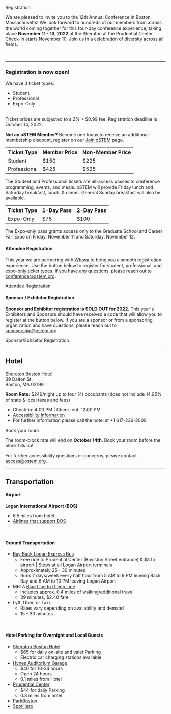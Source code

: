 
<SiteLayout title="Registration">

<div className="border-b-4 border-deepwater border-solid pb-4 mb-4 text-center">
    <p className="text-5xl font-display font-black">
        Registration
    </p>
</div>

We are pleased to invite you to the 12th Annual Conference in Boston, Massachusetts! We look forward to hundreds of our members from across the world coming together for this four-day conference experience, 
taking place **November 11 - 13, 2022** at the Sheraton at the Prudential Center. Check-in starts November 10. Join us in a celebration of diversity across all fields.

<br />

***

### Registration is now open!

We have 3 ticket types:
 - Student
 - Professional
 - Expo-Only

<br />
Ticket prices are subjected to a 2% + $0.99 fee. Registration deadline is October 14, 2022.

**Not an oSTEM Member?** Become one today to receive an additional membership discount, register on our [Join oSTEM](https://ostem.org/page/how-to-join-ostem) page. 

<TopicSquare title="Full Conference Tickets" borderColor="border-green-500">
<table className="table-fixed text-center">
    <tr>
        <th>Ticket Type</th>
        <th>Member Price</th>
        <th>Non-Member Price</th>
    </tr>
    <tr>
        <td>Student</td>
        <td>$150</td>
        <td>$225</td>
    </tr>
    <tr>
        <td>Professional</td>
        <td>$425</td>
        <td>$525</td>
    </tr>
</table>

The Student and Professional tickets are all-access passes to conference programming, events, and meals.
oSTEM will provide Friday lunch and Saturday breakfast, lunch, & dinner. General Sunday breakfast will also be available.
</TopicSquare>

<TopicSquare title="Expo-Only Tickets" borderColor="border-blue-500">
<table className="table-fixed text-center">
    <tr>
        <th>Ticket Type</th>
        <th>1-Day Pass</th>
        <th>2-Day Pass</th>
    </tr>
    <tr>
        <td>Expo-Only</td>
        <td>$75</td>
        <td>$100</td>
    </tr>
</table>

The Expo-only pass grants access only to the Graduate School and Career Fair Expo on Friday, November 11 and Saturday, November 12.

</TopicSquare>

#### Attendee Registration
This year we are partnering with [Whova](https://whova.com/) to bring you a smooth registration experience. Use the button below to register for student, professional, and expo-only ticket types.
If you have any questions, please reach out to conference@ostem.org.

<div className="text-center m-4"> 
<CTAButton onClick="https://whova.com/portal/registration/annua3_202211/" backgroundColor="skyblue">Attendee Registration</CTAButton>
</div>

#### Sponsor / Exhibitor Registration
**Sponsor and Exhibitor registration is SOLD OUT for 2022.** This year's Exhibitors and Sponsors should have received a code that will allow you to register at the button below.
If you are a sponsor or from a sponsoring organization and have questions, please reach out to sponsorship@ostem.org

<div className="text-center m-4">
<CTAButton onClick="https://whova.com/portal/registration/annua3_202211/g974p95a" backgroundColor="rasp">Sponsor/Exhibitor Registration</CTAButton>
</div>

***

## Hotel

[Sheraton Boston Hotel](https://www.marriott.com/en-us/hotels/bosbo-sheraton-boston-hotel/overview/) <br/>
39 Dalton St. <br/>
Boston, MA 02199

**Room Rate:** $249/night up to four (4) occupants (does not include 14.95% of state & local taxes and fees)
- Check-in: 4:00 PM | Check-out: 12:00 PM
- [Accessibility Information](https://www.marriott.com/en-us/hotels/bosbo-sheraton-boston-hotel/overview/#access:~:text=617%2D236%2D2000-,Accessible,-Hotel%20Features)
- For further information please call the hotel at +1 617-236-2000

<div className="text-center m-4">
<CTAButton onClick="https://book.passkey.com/go/oSTEM2022" backgroundColor="skyblue">Book your room</CTAButton>
</div>

The room-block rate will end on **October 14th**. Book your room before the block fills up!

For further accessibility questions or concerns, please contact access@ostem.org.

***

## Transportation

#### Airport
**Logan International Airport (BOS)**
- 6.5 miles from hotel
- [Airlines that support BOS](https://www.massport.com/logan-airport/flights/airlines/)

<br />

#### Ground Transportation
- [Bay Back Logan Express Bus](https://www.massport.com/logan-airport/to-from-logan/transportation-options/logan-express/back-bay/)
     - Free ride to Prudential Center (Boylston Street entrance) & $3 to airport | Stops at all Logan Airport terminals
     - Approximately 25 - 30 minutes
     - Runs 7 days/week every half hour from 5 AM to 9 PM leaving Back Bay and 6 AM to 10 PM leaving Logan Airport
- MBTA [Blue Line to Green Line](https://goo.gl/maps/vTQyTBpLvmbqHKJTA)
    - Includes approx. 0.4 miles of walking/additional travel
    - 39 minutes, $2.40 fare
- Lyft, Uber, or Taxi
    - Rates vary depending on availability and demand
    - 15 - 30 minutes

<br />

#### Hotel Parking for Overnight and Local Guests
- [Sheraton Boston Hotel](https://www.marriott.com/en-us/hotels/bosbo-sheraton-boston-hotel/overview/)
    - $65 for daily on-site and valet Parking
    - Electric car charging stations available
- [Hynes Auditorium Garage](https://www.pilgrimparking.com/boston-parking-garages/hynes-auditorium-garage)
    - $40 for 10-24 hours
    - Open 24 hours
    - 0.1 miles from Hotel
- [Prudential Center](https://www.prudentialcenter.com/visit/parking/)
    - $44 for daily Parking
    - 0.3 miles from hotel
- [ParkBoston](https://park.boston.gov/)
- [SpotHero](https://spothero.com/)

</SiteLayout>
